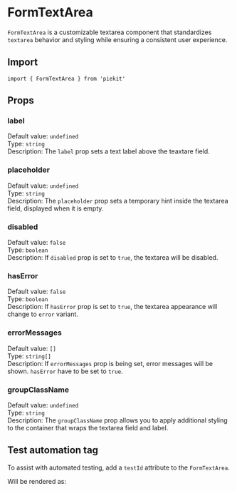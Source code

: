 
<Meta of={FormTextAreaStories} />

# FormTextArea

`FormTextArea` is a customizable textarea component that standardizes `textarea` behavior and styling while ensuring a consistent user experience.

## Import

```tsx
import { FormTextArea } from 'piekit'
```

## Props

### label

Default value: `undefined`\
Type: `string`\
Description: The `label` prop sets a text label above the teaxtare field.

<Canvas of={FormTextAreaStories.LabelOnly} />

### placeholder

Default value: `undefined`\
Type: `string`\
Description: The `placeholder` prop sets a temporary hint inside the textarea field, displayed when it is empty.

<Canvas of={FormTextAreaStories.PlaceholderOnly} />

### disabled

Default value: `false`\
Type: `boolean`\
Description: If `disabled` prop is set to `true`, the textarea will be disabled.

<Canvas of={FormTextAreaStories.Disabled} />

### hasError

Default value: `false`\
Type: `boolean`\
Description: If `hasError` prop is set to `true`, the textarea appearance will change to `error` variant.

<Canvas of={FormTextAreaStories.ErrorStateWithoutMessage} />

### errorMessages

Default value: `[]`\
Type: `string[]`\
Description: If `errorMessages` prop is being set, error messages will be shown. `hasError` have to be set to `true`.

<Canvas of={FormTextAreaStories.ErrorStateWithMessage} />

### groupClassName

Default value: `undefined`\
Type: `string`\
Description: The `groupClassName` prop allows you to apply additional styling to the container that wraps the textarea field and label.

<Canvas of={FormTextAreaStories.WithGroupClassName} />

## Test automation tag

To assist with automated testing, add a `testId` attribute to the `FormTextArea`.

<Canvas of={FormTextAreaStories.WithTA} />

Will be rendered as:

```html
<div data-testid="name-form-ta-form">
    <label data-testid="name-form-ta-label">Name</label>
    <textarea placeholder="Enter name" data-testid="name-form-ta-textarea"></textarea>
    <p data-testid="name-form-ta-error-msg-0">Field required</p>
</div>
```